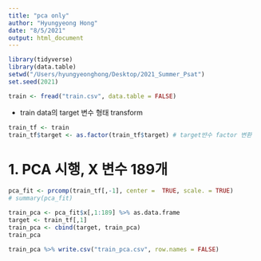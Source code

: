 ```yaml
---
title: "pca only"
author: "Hyungyeong Hong"
date: "8/5/2021"
output: html_document
---
```


```r
library(tidyverse)
library(data.table)
setwd("/Users/hyungyeonghong/Desktop/2021_Summer_Psat")
set.seed(2021)
```

```r
train <- fread("train.csv", data.table = FALSE)
```

* train data의 target 변수 형태 transform
```r
train_tf <- train
train_tf$target <- as.factor(train_tf$target) # target뱐수 factor 변환
```

# 1. PCA 시행, X 변수 189개

```r
pca_fit <- prcomp(train_tf[,-1], center =  TRUE, scale. = TRUE)
# summary(pca_fit)
```

```r
train_pca <- pca_fit$x[,1:189] %>% as.data.frame
target <- train_tf[,1]
train_pca <- cbind(target, train_pca)
train_pca
```

```r
train_pca %>% write.csv("train_pca.csv", row.names = FALSE)
```




